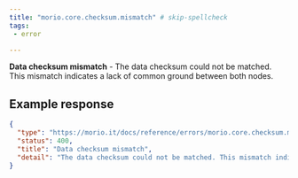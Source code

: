 ```yaml
---
title: "morio.core.checksum.mismatch" # skip-spellcheck
tags:
 - error

---
```

<!-- MORIO_AUTO_GENERATED_CONTENT_STARTS - Manual changes made below will be overwritten skip-spellcheck -->
__Data checksum mismatch__ - The data checksum could not be matched. This mismatch indicates a lack of common ground between both nodes.
<!-- MORIO_AUTO_GENERATED_CONTENT_ENDS - Manual changes made above will be overwritten skip-spellcheck -->


<!-- MORIO_AUTO_GENERATED_CONTENT_STARTS - Manual changes made below will be overwritten skip-spellcheck -->
## Example response

```json
{
  "type": "https://morio.it/docs/reference/errors/morio.core.checksum.mismatch",
  "status": 400,
  "title": "Data checksum mismatch",
  "detail": "The data checksum could not be matched. This mismatch indicates a lack of common ground between both nodes."
}
```
<!-- MORIO_AUTO_GENERATED_CONTENT_ENDS - Manual changes made above will be overwritten skip-spellcheck -->

